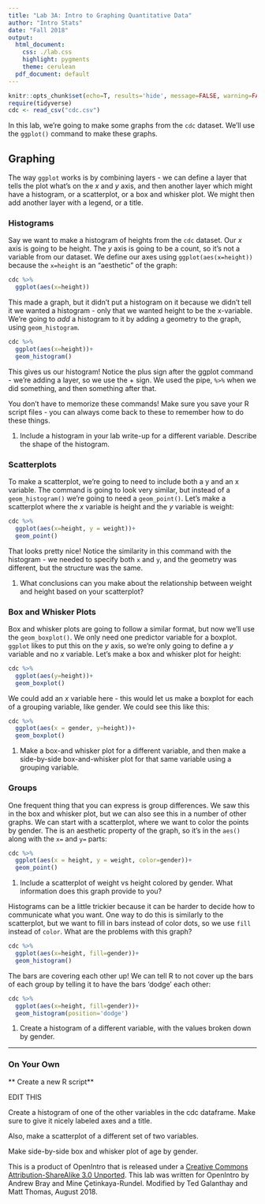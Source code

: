 ```yaml
---
title: "Lab 3A: Intro to Graphing Quantitative Data"
author: "Intro Stats"
date: "Fall 2018"
output:
  html_document:
    css: ./lab.css
    highlight: pygments
    theme: cerulean
  pdf_document: default
---
```


```r
knitr::opts_chunk$set(echo=T, results='hide', message=FALSE, warning=FALSE)
require(tidyverse)
cdc <- read_csv("cdc.csv")
```

In this lab, we're going to make some graphs from the `cdc` dataset. We'll use the `ggplot()` command to make these graphs.

## Graphing

The way `ggplot` works is by combining layers - we can define a layer that tells the plot what's on the $x$ and $y$ axis, and then another layer which might have a histogram, or a scatterplot, or a box and whisker plot. We might then add another layer with a legend, or a title.

### Histograms

Say we want to make a histogram of heights from the `cdc` dataset. Our $x$ axis is going to be height. The $y$ axis is going to be a count, so it's not a variable from our dataset. We define our axes using `ggplot(aes(x=height))` because the `x=height` is an "aesthetic" of the graph:

```r
cdc %>% 
  ggplot(aes(x=height))
```

This made a graph, but it didn't put a histogram on it because we didn't tell it we wanted a histogram - only that we wanted height to be the x-variable. We're going to *add* a histogram to it by adding a geometry to the graph, using `geom_histogram`.

```r
cdc %>% 
  ggplot(aes(x=height))+
  geom_histogram()
```

This gives us our histogram! Notice the plus sign after the ggplot command - we're adding a layer, so we use the + sign. We used the pipe, `%>%` when we did something, and then something after that.

You don't have to memorize these commands! Make sure you save your R script files - you can always come back to these to remember how to do these things.

1. Include a histogram in your lab write-up for a different variable. Describe the shape of the histogram.

### Scatterplots

To make a scatterplot, we're going to need to include both a y and an x variable. The command is going to look very similar, but instead of a `geom_histogram()` we're going to need a `geom_point()`. Let's make a scatterplot where the $x$ variable is height and the $y$ variable is weight:

```r
cdc %>% 
  ggplot(aes(x=height, y = weight))+
  geom_point()
```

That looks pretty nice! Notice the similarity in this command with the histogram - we needed to specify both `x` and `y`, and the geometry was different, but the structure was the same.

1. What conclusions can you make about the relationship between weight and height based on your scatterplot?

### Box and Whisker Plots

Box and whisker plots are going to follow a similar format, but now we'll use the `geom_boxplot()`. We only need one predictor variable for a boxplot. `ggplot` likes to put this on the $y$ axis, so we're only going to define a $y$ variable and no $x$ variable. Let's make a box and whisker plot for height:

```r
cdc %>% 
  ggplot(aes(y=height))+
  geom_boxplot()
```

We could add an $x$ variable here - this would let us make a boxplot for each of a grouping variable, like gender. We could see this like this:

```r
cdc %>% 
  ggplot(aes(x = gender, y=height))+
  geom_boxplot()
```

1. Make a box-and whisker plot for a different variable, and then make a side-by-side box-and-whisker plot for that same variable using a grouping variable.

### Groups

One frequent thing that you can express is group differences. We saw this in the box and whisker plot, but we can also see this in a number of other graphs. We can start with a scatterplot, where we want to color the points by gender. The is an aesthetic property of the graph, so it's in the `aes()` along with the `x=` and `y=` parts:

```r
cdc %>% 
  ggplot(aes(x = height, y = weight, color=gender))+
  geom_point()
```

1. Include a scatterplot of weight vs height colored by gender. What information does this graph provide to you?

Histograms can be a little trickier because it can be harder to decide how to communicate what you want. One way to do this is similarly to the scatterplot, but we want to fill in bars instead of color dots, so we use `fill` instead of `color`. What are the problems with this graph?

```r
cdc %>% 
  ggplot(aes(x=height, fill=gender))+
  geom_histogram()
```

The bars are covering each other up! We can tell R to not cover up the bars of each group by telling it to have the bars 'dodge' each other:

```r
cdc %>% 
  ggplot(aes(x=height, fill=gender))+
  geom_histogram(position='dodge')
```

1. Create a histogram of a different variable, with the values broken down by gender.

* * *

### On Your Own

** Create a new R script**

EDIT THIS

Create a histogram of one of the other variables in the cdc dataframe. Make sure to give it nicely labeled axes and a title.

Also, make a scatterplot of a different set of two variables.

Make side-by-side box and whisker plot of age by gender.

<div id="license">
This is a product of OpenIntro that is released under a [Creative Commons 
Attribution-ShareAlike 3.0 Unported](http://creativecommons.org/licenses/by-sa/3.0).
This lab was written for OpenIntro by Andrew Bray and Mine &Ccedil;etinkaya-Rundel. Modified by Ted Galanthay and Matt Thomas, August 2018.
</div>